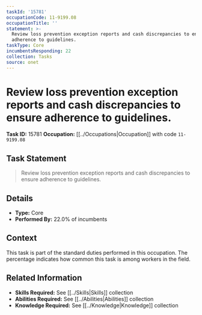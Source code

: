 ```yaml
---
taskId: '15781'
occupationCode: 11-9199.08
occupationTitle: ''
statement: >-
  Review loss prevention exception reports and cash discrepancies to ensure
  adherence to guidelines.
taskType: Core
incumbentsResponding: 22
collection: Tasks
source: onet
---
```

# Review loss prevention exception reports and cash discrepancies to ensure adherence to guidelines.

**Task ID:** 15781
**Occupation:** [[../Occupations|Occupation]] with code `11-9199.08`

## Task Statement

> Review loss prevention exception reports and cash discrepancies to ensure adherence to guidelines.

## Details

- **Type:** Core
- **Performed By:** 22.0% of incumbents

## Context

This task is part of the standard duties performed in this occupation. The percentage indicates how common this task is among workers in the field.

## Related Information

- **Skills Required:** See [[../Skills|Skills]] collection
- **Abilities Required:** See [[../Abilities|Abilities]] collection
- **Knowledge Required:** See [[../Knowledge|Knowledge]] collection
